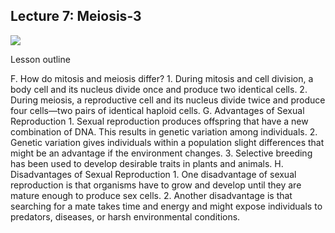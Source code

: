 ## Lecture 7: Meiosis-3

![](./img/meiosis1.png)

Lesson outline



F. How do mitosis and meiosis differ? 
1. During mitosis and cell division, a body cell and its nucleus divide once and produce two 
identical cells. 
2. During meiosis, a reproductive cell and its nucleus divide twice and produce four cells––two 
pairs of identical haploid cells. 
G. Advantages of Sexual Reproduction 
1. Sexual reproduction produces offspring that have a new combination of DNA. This results in 
genetic variation among individuals. 
2. Genetic variation gives individuals within a population slight differences that might be an 
advantage if the environment changes. 
3. Selective breeding has been used to develop desirable traits in plants and animals. 
H. Disadvantages of Sexual Reproduction 
1. One disadvantage of sexual reproduction is that organisms have to grow and develop until 
they are mature enough to produce sex cells. 
2. Another disadvantage is that searching for a mate takes time and energy and might expose 
individuals to predators, diseases, or harsh environmental conditions.
